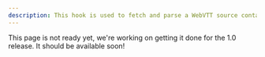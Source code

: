 ```yaml
---
description: This hook is used to fetch and parse a WebVTT source containing thumbnail cues.
---
```


This page is not ready yet, we're working on getting it done for the 1.0 release. It should be
available soon!
